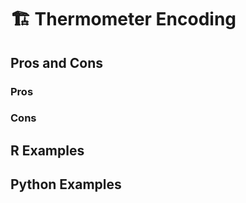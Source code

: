 # 🏗️ Thermometer Encoding {#sec-categorical-thermometer}

## Pros and Cons

### Pros

### Cons

## R Examples

## Python Examples
